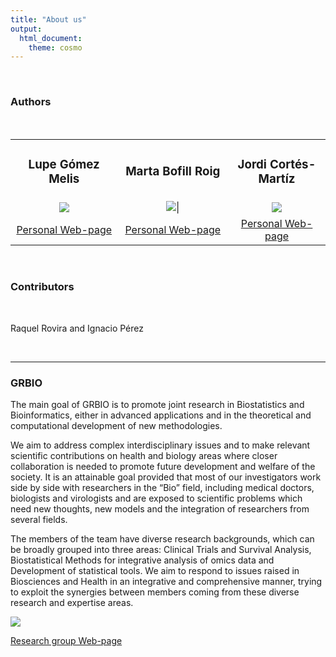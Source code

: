 ---
title: "About us"
output:
  html_document:
    theme: cosmo
---

```{=html}
<style type="text/css">
h1.title {
  font-size: 36px;
  font-weight: 500;
  color: DarkRed;
  text-align: center;
}
</style>
```

<br>

### **Authors**

<br>

+:--------------------------------------------------------------------:+:----------------------------------------------------------------------:+:-------------------------------------------------------------:+
| ### Lupe Gómez Melis                                                 | ### Marta Bofill Roig                                                  | ### Jordi Cortés-Martíz                                       |
+----------------------------------------------------------------------+------------------------------------------------------------------------+---------------------------------------------------------------+
| ![](~/R_projects/new_comp/compare/images/about_us/lupe.jpeg)         | ![](~/R_projects/new_comp/compare/images/about_us/marta_bofill.jpeg)\| | ![](~/R_projects/new_comp/compare/images/about_us/jordi.jpeg) |
+----------------------------------------------------------------------+------------------------------------------------------------------------+---------------------------------------------------------------+
| [Personal Web-page](https://grbio.upc.edu/en/about-us/cv/lupe-gomez) | [Personal Web-page](https://martabofillroig.github.io/)                | [Personal Web-page](https://jordi-cortes.netlify.app/)        |
+----------------------------------------------------------------------+------------------------------------------------------------------------+---------------------------------------------------------------+

<br>

### **Contributors**

<br>

Raquel Rovira and Ignacio Pérez

<br>

------------------------------------------------------------------------

::: {align="center"}
### **GRBIO**

The main goal of GRBIO is to promote joint research in Biostatistics and Bioinformatics, either in advanced applications and in the theoretical and computational development of new methodologies.

We aim to address complex interdisciplinary issues and to make relevant scientific contributions on health and biology areas where closer collaboration is needed to promote future development and welfare of the society. It is an attainable goal provided that most of our investigators work side by side with researchers in the "Bio" field, including medical doctors, biologists and virologists and are exposed to scientific problems which need new thoughts, new models and the integration of researchers from several fields.

The members of the team have diverse research backgrounds, which can be broadly grouped into three areas: Clinical Trials and Survival Analysis, Biostatistical Methods for integrative analysis of omics data and Development of statistical tools. We aim to respond to issues raised in Biosciences and Health in an integrative and comprehensive manner, trying to exploit the synergies between members coming from these diverse research and expertise areas.

![](~/R_projects/new_comp/compare/images/about_us/grbio.png)

[Research group Web-page](https://grbio.upc.edu/en)
:::

